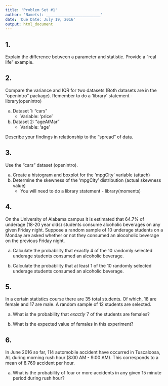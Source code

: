 ```yaml
---
title: 'Problem Set #1'
author: 'Name(s): ________________________'
date: 'Due Date: July 19, 2016'
output: html_document
---
```


## 1.

Explain the difference between a parameter and statistic. Provide a "real life" example.


## 2. 

Compare the variance and IQR for two datasets (Both datasets are in the "openintro" package).  Remember to do a 'library' statement - library(openintro) 

a) Dataset 1: "cars"
    - Variable: 'price'
b) Dataset 2: "ageAtMar"
    - Variable: 'age'
    
Describe your findings in relationship to the "spread" of data.  


## 3.

Use the "cars" dataset (openintro).  

a) Create a histogram and boxplot for the 'mpgCity' variable (attach)
b)  Determine the skewness of the 'mpgCity' distribution (actual skewness value)
    - You will need to do a library statement - library(moments)

## 4.

On the University of Alabama campus it is estimated that 64.7% of underage (18-20 year olds) students consume alcoholic beverages on any given Friday night.  Suppose a random sample of 10 underage students on a Monday are asked whether or not they consumed an alocoholic beverage on the previous Friday night. 

a) Calculate the probability that exactly 4 of the 10 randomly selected underage students consumed an alcoholic beverage.

b) Calculate the probability that at least 1 of the 10 randomly selected underage students consumed an alcoholic beverage.

## 5.

In a certain statistics course there are 35 total students.  Of which, 18 are female and 17 are male.  A random sample of 12 students are selected.  

a) What is the probability that *exactly* 7 of the students are females?

b) What is the expected value of females in this experiment?

## 6.

In June 2016 so far, 114 automobile accident have occurred in Tuscaloosa, AL during morning rush hour (8:00 AM - 9:00 AM).  This corresponds to a mean of 8.769 accident per hour.  

a) What is the probability of four or more accidents in any given 15 minute period during rush hour?




